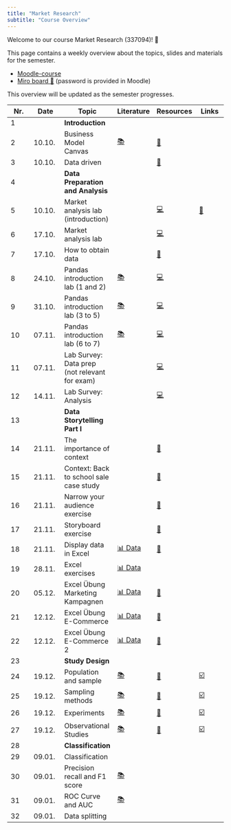```yaml
---
title: "Market Research"
subtitle: "Course Overview"
---
```


Welcome to our course Market Research (337094)! 👋  

This page contains a weekly overview about the topics, slides and materials for the semester.

- [Moodle-course](https://moodle.hdm-stuttgart.de/course/view.php?id=2464#section-0)
- [Miro board 📝](https://miro.com/app/board/uXjVNair5iM=/) (password is provided in Moodle)


:::{.callout-note}
This overview will be updated as the semester progresses.
:::

|	Nr.	|	Date	|	Topic	|	Literature	|		Resources		|	Links	|	
|	---	|	---	|	---	|	---	|		---		|	---	|	
|	1	|		|	**Introduction**	|		|				|		|	
|	2	|	10.10.	|	Business Model Canvas	|	[📚](https://www.strategyzer.com/library/the-business-model-canvas)	|		[📑](https://docs.google.com/presentation/d/1QVuajnvWqzBT9qnm2moNr5pVvH6G8LXmez8LOsA6lYc/export/pdf)		|		|	
|	3	|	10.10.	|	Data driven	|		|		[📑](https://docs.google.com/presentation/d/1AfzqhjEAfJ5X4Q8YC9GK14jEBfdDXEIRmXonriwYHNY/export/pdf)		|		|	
|	4	|		|	**Data Preparation and Analysis**	|		|				|		|	
|	5	|	10.10.	|	Market analysis lab (introduction)	|		|		[💻](https://kirenz.github.io/lab-market-analysis)		|	[📝](https://forms.gle/s8G72dqiTPV58nCN6)	|	
|	6	|	17.10.	|	Market analysis lab 	|		|		[💻](https://kirenz.github.io/lab-market-analysis)		|		|	
|	7	|	17.10.	|	How to obtain data	|		|		[📑](https://docs.google.com/presentation/d/1zldRDAOqmjoJmY_D4-ZkWfhwaklt-UfAPKH4G5kmFVY/export/pdf)		|		|	
|	8	|	24.10.	|	Pandas introduction lab (1 and 2)	|	[📚](https://pandas.pydata.org/docs/)	|		[💻](https://kirenz.github.io/lab-pandas-intro)		|		|	
|	9	|	31.10.	|	Pandas introduction lab (3 to 5)	|	[📚](https://pandas.pydata.org/docs/)	|		[💻](https://kirenz.github.io/lab-pandas-intro)		|		|	
|	10	|	07.11.	|	Pandas introduction lab (6 to 7)	|	[📚](https://pandas.pydata.org/docs/)	|		[💻](https://kirenz.github.io/lab-pandas-intro)		|		|	
|	11	|	07.11.	|	Lab Survey: Data prep (not relevant for exam)	|		|		[💻](https://kirenz.github.io/lab-survey)		|		|	
|	12	|	14.11.	|	Lab Survey: Analysis	|		|		[💻](https://kirenz.github.io/lab-survey)		|		|	
|	13	|		|	**Data Storytelling Part I**	|		|				|		|	
|	14	|	21.11.	|	The importance of context	|		|		[📑](https://docs.google.com/presentation/d/1XXsxfPoo2kCCnR8FZ6Bs4CGpfx81_vck-VY2C7meEOM/export/pdf)		|		|	
|	15	|	21.11.	|	Context: Back to school sale case study	|		|		[📑](https://docs.google.com/presentation/d/1_jGHyu0aKsQk7jxOmHgscreCrfcqrp9WbQdtWyg087o/export/pdf)		|		|	
|	16	|	21.11.	|	Narrow your audience exercise	|		|		[📝](https://docs.google.com/document/d/1Eu21TCIM0Lx6LiybPG-15ikk0gkRaqbCQNtcl3fAfGQ/edit?usp=sharing)		|		|	
|	17	|	21.11.	|	Storyboard exercise	|		|		[📝](https://docs.google.com/document/d/1WeLzE85YfM-F9-vAIhEbeJHkuHsN3xtovzIokB93BRU/edit?usp=sharing)		|		|	
|	18	|	21.11.	|	Display data in Excel	|	[📊 Data](https://docs.google.com/spreadsheets/d/1DqBYgHGRhbORrw6FOLQPhv8ukm0TgM4C_HzzCXEgckw/edit?usp=sharing)	|		[📑](https://docs.google.com/presentation/d/12R3bTZvhj4drvjdQDjgUqk9a0LdAeUSZtELQIkt2ewM/export/pdf)		|		|	
|	19	|	28.11.	|	Excel exercises	|	[📊 Data](https://docs.google.com/spreadsheets/d/1DqBYgHGRhbORrw6FOLQPhv8ukm0TgM4C_HzzCXEgckw/edit?usp=sharing)	|				|		|	
|	20	|	05.12.	|	Excel Übung Marketing Kampagnen	|	[📊 Data](https://docs.google.com/spreadsheets/d/1FDUDpOJSeg1n54PYXDVnBPQC66V1GZ9yeEEUT5TVwA8/edit?usp=sharing)	|		[📑](https://docs.google.com/presentation/d/149CFjlTAYFwX6_H2Dsc4SVtZC4tGg2AJl5Am-4fkhUQ/export/pdf)		|		|	
|	21	|	12.12.	|	Excel Übung E-Commerce	|	[📊 Data](https://docs.google.com/spreadsheets/d/1F4vu0e8mFmN0QZvZXhpFoFutBZNLWbj-Zzakdr0D-6w/edit?usp=sharing)	|		[📑](https://docs.google.com/presentation/d/17LSCPejdBgcJCFYx5QCOVmgFBakTg3twhHoTRHQR2s4/export/pdf)		|		|	
|	22	|	12.12.	|	Excel Übung E-Commerce 2	|	[📊 Data](https://docs.google.com/spreadsheets/d/1yE24B62VUdMMOsJYOIg5N3ZxXXm0h9mdmBftO7_gEV8/edit?usp=sharing)	|		[📑](https://docs.google.com/presentation/d/17cg9Fh2sY3ZFNzsy0NRgVpFhF6myQAF5yBmgyamB6TY/export/pdf)		|		|	
|	23	|		|	**Study Design**	|		|				|		|	
|	24	|	19.12.	|	Population and sample	|	[📚](https://openintro-ims.netlify.app/data-design.html#data-design)	|		[📑](https://docs.google.com/presentation/d/1QPdxp5sFumf9zee-WypsuzSkY7n_hvkhFsdJkRF3-pw/export/pdf)		|	[☑️](https://forms.gle/qPYg55ncRyUGCqXH8)	|	
|	25	|	19.12.	|	Sampling methods	|	[📚](https://openintro-ims.netlify.app/data-design.html#sampling-principles-strategies)	|		[📑](https://docs.google.com/presentation/d/1Rby9NR9F8pu1xHka0Xt1vvbH-oDRfrFC-bwb49IbhA8/export/pdf)		|	[☑️](https://forms.gle/SnQsTPKF5CRQ1Wa49)	|	
|	26	|	19.12.	|	Experiments	|	[📚](https://openintro-ims.netlify.app/data-design.html#experiments)	|		[📑](https://docs.google.com/presentation/d/1FTNBLYBCId2qsL1sMJf3qgBtaFH3hpbUm8lPck5BaTQ/export/pdf)		|	[☑️](https://forms.gle/6Tu92Ez83XANW8Un6)	|	
|	27	|	19.12.	|	Observational Studies	|	[📚](https://openintro-ims.netlify.app/data-design.html#observational-studies)	|		[📑](https://docs.google.com/presentation/d/1Oz5T_nuO1UFcjbliFmsEQWxG1dKJHDPPNWDeTvukxbE/export/pdf)		|	[☑️](https://forms.gle/V36KmsTjeH2finms9)	|	
|	28	|		|	**Classification**	|		|				|		|	
|	29	|	09.01.	|	Classification	|		|	<!--	[📑](https://docs.google.com/presentation/d/1Uait12xIaTM9rdyxSEnzIbR8opENnoOOPefuPocze3s/export/pdf)	-->	|		|	
|	30	|	09.01.	|	Precision recall and F1 score	|	[📚](https://mlu-explain.github.io/precision-recall/)	|	<!--	[📑](https://docs.google.com/presentation/d/1X3_Ju8egEA8GwH_r76rxHHoC7tvHt8tMWXyT9WKfUko/export/pdf)	-->	|		|	
|	31	|	09.01.	|	ROC Curve and AUC	|	[📚](https://mlu-explain.github.io/roc-auc/)	|	<!--	[📑](https://docs.google.com/presentation/d/1wapuNTe4wVBUZVmH_X6-OxZlWkQL_YkhHsqZttQUWZk/export/pdf)	-->	|		|	
|	32	|	09.01.	|	Data splitting	|		|	<!--	[📑](https://docs.google.com/presentation/d/16DAGzUTUzI_prncqDeZx2HhpNnM_xTOL_Na0xTaDeVk/export/pdf)	-->	|		|	